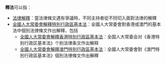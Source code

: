 '''釋法'''可以指：
* [[法律解釋|法律解釋]]：當法律條文遇有爭議時，不同主持者從不同切入面對法律的解釋
* [[全國人大常委會解釋特別行政區基本法|全國人大常委會解釋特別行政區基本法]]：全國人大常委會對香港或澳門的基本法中個別法律條文作出解釋，包括
** [[全國人大常委會解釋香港特別行政區基本法|全國人大常委會解釋香港特別行政區基本法]]：全国人大常委会对《香港特别行政区基本法》个别法律条文作出解释
** [[全國人大常委會解釋澳門特別行政區基本法|全國人大常委會解釋澳門特別行政區基本法]]：全國人大常委會對《澳門特別行政區基本法》個別法律條文作出解釋
{{Disambig|S釋|Cat=二字大中华地区相关消歧义}}